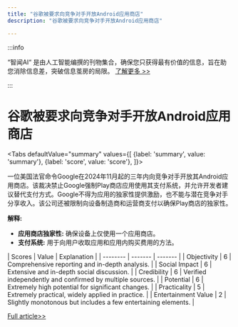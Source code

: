 ```yaml
---
title: "谷歌被要求向竞争对手开放Android应用商店"
description: "谷歌被要求向竞争对手开放Android应用商店"

---
```



:::info

“智闻AI“ 是由人工智能编撰的刊物集合，确保您只获得最有价值的信息，旨在助您消除信息差，突破信息茧房的局限。  [了解更多 >>](/)

:::

# 谷歌被要求向竞争对手开放Android应用商店


<Tabs
	defaultValue="summary"
	values={[
	{label: 'summary', value: 'summary'},
	{label: 'score', value: 'score'},
]}>
<TabItem value="summary">


一位美国法官命令Google在2024年11月起的三年内向竞争对手开放其Android应用商店。该裁决禁止Google强制Play商店应用使用其支付系统，并允许开发者建议替代支付方式。Google不得为应用的独家性提供激励，也不能与潜在竞争对手分享收入。该公司还被限制向设备制造商和运营商支付以确保Play商店的独家性。

**解释:**
- **应用商店独家性:** 确保设备上仅使用一个应用商店。
- **支付系统:** 用于向用户收取应用和应用内购买费用的方法。
</TabItem>
<TabItem value="score">
	| Scores     | Value   | Explanation |
	| -------- | ------- | ------- |
	| Objectivity  | 6    | Comprehensive reporting and in-depth analysis.    |
	| Social Impact | 6     | Extensive and in-depth social discussion.    |
	| Credibility    | 6    | Verified independently and confirmed by multiple sources.    |
	| Potential    | 6    | Extremely high potential for significant changes.    |
	| Practicality    | 5    | Extremely practical, widely applied in practice.    |
	| Entertainment Value    | 2    | Slightly monotonous but includes a few entertaining elements.    |
</TabItem>
</Tabs>

[Full article>>](https://tech.slashdot.org/story/24/10/07/1913236/google-ordered-to-make-sweeping-changes-open-android-app-store-to-rivals?utm_source=rss1.0mainlinkanon&utm_medium=feed)
